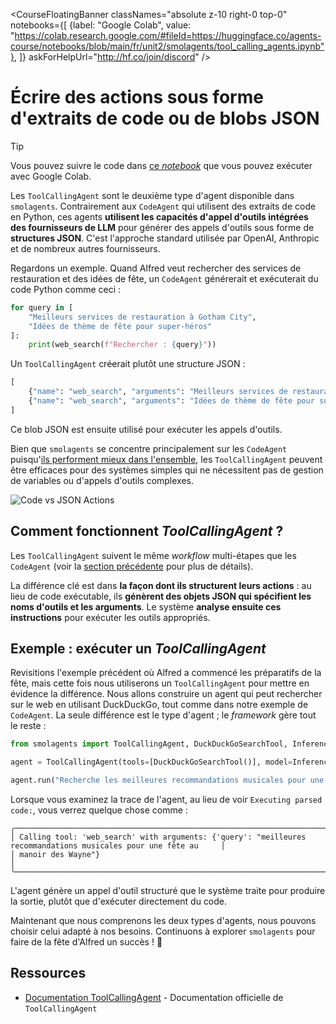 <CourseFloatingBanner 
  classNames="absolute z-10 right-0 top-0"
  notebooks={[
    {label: "Google Colab", value: "https://colab.research.google.com/#fileId=https://huggingface.co/agents-course/notebooks/blob/main/fr/unit2/smolagents/tool_calling_agents.ipynb"},
]}
askForHelpUrl="http://hf.co/join/discord" />

# Écrire des actions sous forme d'extraits de code ou de blobs JSON

> [!TIP]
> Vous pouvez suivre le code dans <a href="https://huggingface.co/agents-course/notebooks/blob/main/fr/unit2/smolagents/tool_calling_agents.ipynb" target="_blank">ce <i>notebook</i></a> que vous pouvez exécuter avec Google Colab.

Les `ToolCallingAgent` sont le deuxième type d'agent disponible dans `smolagents`. Contrairement aux `CodeAgent` qui utilisent des extraits de code en Python, ces agents **utilisent les capacités d'appel d'outils intégrées des fournisseurs de LLM** pour générer des appels d'outils sous forme de **structures JSON**. C'est l'approche standard utilisée par OpenAI, Anthropic et de nombreux autres fournisseurs.

Regardons un exemple. Quand Alfred veut rechercher des services de restauration et des idées de fête, un `CodeAgent` générerait et exécuterait du code Python comme ceci :

```python
for query in [
    "Meilleurs services de restauration à Gotham City", 
    "Idées de thème de fête pour super-héros"
]:
    print(web_search(f"Rechercher : {query}"))
```

Un `ToolCallingAgent` créerait plutôt une structure JSON :

```python
[
    {"name": "web_search", "arguments": "Meilleurs services de restauration à Gotham City"},
    {"name": "web_search", "arguments": "Idées de thème de fête pour super-héros"}
]
```

Ce blob JSON est ensuite utilisé pour exécuter les appels d'outils.

Bien que `smolagents` se concentre principalement sur les `CodeAgent` puisqu'[ils performent mieux dans l'ensemble](https://huggingface.co/papers/2402.01030), les `ToolCallingAgent` peuvent être efficaces pour des systèmes simples qui ne nécessitent pas de gestion de variables ou d'appels d'outils complexes.

![Code vs JSON Actions](https://huggingface.co/datasets/huggingface/documentation-images/resolve/main/transformers/code_vs_json_actions.png)  

## Comment fonctionnent *ToolCallingAgent* ?  

Les `ToolCallingAgent` suivent le même *workflow* multi-étapes que les `CodeAgent` (voir la [section précédente](./code_agents) pour plus de détails). 

La différence clé est dans **la façon dont ils structurent leurs actions** : au lieu de code exécutable, ils **génèrent des objets JSON qui spécifient les noms d'outils et les arguments**. Le système **analyse ensuite ces instructions** pour exécuter les outils appropriés.

## Exemple : exécuter un *ToolCallingAgent*  

Revisitions l'exemple précédent où Alfred a commencé les préparatifs de la fête, mais cette fois nous utiliserons un `ToolCallingAgent` pour mettre en évidence la différence. Nous allons construire un agent qui peut rechercher sur le web en utilisant DuckDuckGo, tout comme dans notre exemple de `CodeAgent`. La seule différence est le type d'agent ; le *framework* gère tout le reste :

```python
from smolagents import ToolCallingAgent, DuckDuckGoSearchTool, InferenceClientModel

agent = ToolCallingAgent(tools=[DuckDuckGoSearchTool()], model=InferenceClientModel())

agent.run("Recherche les meilleures recommandations musicales pour une fête au manoir des Wayne.")
```

Lorsque vous examinez la trace de l'agent, au lieu de voir `Executing parsed code:`, vous verrez quelque chose comme :

```text
╭─────────────────────────────────────────────────────────────────────────────────────────────────────────────────╮
│ Calling tool: 'web_search' with arguments: {'query': "meilleures recommandations musicales pour une fête au     │
│ manoir des Wayne"}                                                                                              │
╰─────────────────────────────────────────────────────────────────────────────────────────────────────────────────╯
```  

L'agent génère un appel d'outil structuré que le système traite pour produire la sortie, plutôt que d'exécuter directement du code.

Maintenant que nous comprenons les deux types d'agents, nous pouvons choisir celui adapté à nos besoins. Continuons à explorer `smolagents` pour faire de la fête d'Alfred un succès ! 🎉

## Ressources

- [Documentation ToolCallingAgent](https://huggingface.co/docs/smolagents/v1.8.1/en/reference/agents#smolagents.ToolCallingAgent) - Documentation officielle de `ToolCallingAgent`
